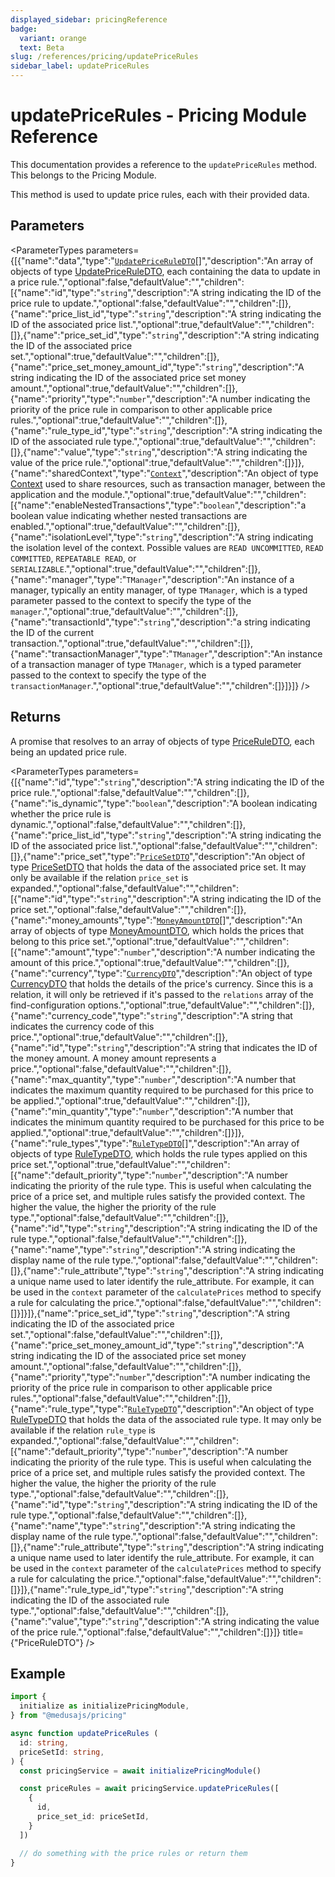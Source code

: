 ```yaml
---
displayed_sidebar: pricingReference
badge:
  variant: orange
  text: Beta
slug: /references/pricing/updatePriceRules
sidebar_label: updatePriceRules
---
```



# updatePriceRules - Pricing Module Reference

This documentation provides a reference to the `updatePriceRules` method. This belongs to the Pricing Module.

This method is used to update price rules, each with their provided data.

## Parameters

<ParameterTypes parameters={[{"name":"data","type":"[`UpdatePriceRuleDTO`](../../interfaces/UpdatePriceRuleDTO.mdx)[]","description":"An array of objects of type [UpdatePriceRuleDTO](../../interfaces/UpdatePriceRuleDTO.mdx), each containing the data to update in a price rule.","optional":false,"defaultValue":"","children":[{"name":"id","type":"`string`","description":"A string indicating the ID of the price rule to update.","optional":false,"defaultValue":"","children":[]},{"name":"price_list_id","type":"`string`","description":"A string indicating the ID of the associated price list.","optional":true,"defaultValue":"","children":[]},{"name":"price_set_id","type":"`string`","description":"A string indicating the ID of the associated price set.","optional":true,"defaultValue":"","children":[]},{"name":"price_set_money_amount_id","type":"`string`","description":"A string indicating the ID of the associated price set money amount.","optional":true,"defaultValue":"","children":[]},{"name":"priority","type":"`number`","description":"A number indicating the priority of the price rule in comparison to other applicable price rules.","optional":true,"defaultValue":"","children":[]},{"name":"rule_type_id","type":"`string`","description":"A string indicating the ID of the associated rule type.","optional":true,"defaultValue":"","children":[]},{"name":"value","type":"`string`","description":"A string indicating the value of the price rule.","optional":true,"defaultValue":"","children":[]}]},{"name":"sharedContext","type":"[`Context`](../../interfaces/Context.mdx)","description":"An object of type [Context](../../interfaces/Context.mdx) used to share resources, such as transaction manager, between the application and the module.","optional":true,"defaultValue":"","children":[{"name":"enableNestedTransactions","type":"`boolean`","description":"a boolean value indicating whether nested transactions are enabled.","optional":true,"defaultValue":"","children":[]},{"name":"isolationLevel","type":"`string`","description":"A string indicating the isolation level of the context. Possible values are `READ UNCOMMITTED`, `READ COMMITTED`, `REPEATABLE READ`, or `SERIALIZABLE`.","optional":true,"defaultValue":"","children":[]},{"name":"manager","type":"`TManager`","description":"An instance of a manager, typically an entity manager, of type `TManager`, which is a typed parameter passed to the context to specify the type of the `manager`.","optional":true,"defaultValue":"","children":[]},{"name":"transactionId","type":"`string`","description":"a string indicating the ID of the current transaction.","optional":true,"defaultValue":"","children":[]},{"name":"transactionManager","type":"`TManager`","description":"An instance of a transaction manager of type `TManager`, which is a typed parameter passed to the context to specify the type of the `transactionManager`.","optional":true,"defaultValue":"","children":[]}]}]} />

## Returns

A promise that resolves to an array of objects of type [PriceRuleDTO](../../interfaces/PriceRuleDTO.mdx), each being an updated price rule.

<ParameterTypes parameters={[{"name":"id","type":"`string`","description":"A string indicating the ID of the price rule.","optional":false,"defaultValue":"","children":[]},{"name":"is_dynamic","type":"`boolean`","description":"A boolean indicating whether the price rule is dynamic.","optional":false,"defaultValue":"","children":[]},{"name":"price_list_id","type":"`string`","description":"A string indicating the ID of the associated price list.","optional":false,"defaultValue":"","children":[]},{"name":"price_set","type":"[`PriceSetDTO`](../../interfaces/PriceSetDTO.mdx)","description":"An object of type [PriceSetDTO](../../interfaces/PriceSetDTO.mdx) that holds the data of the associated price set. It may only be available if the relation `price_set` is expanded.","optional":false,"defaultValue":"","children":[{"name":"id","type":"`string`","description":"A string indicating the ID of the price set.","optional":false,"defaultValue":"","children":[]},{"name":"money_amounts","type":"[`MoneyAmountDTO`](../../interfaces/MoneyAmountDTO.mdx)[]","description":"An array of objects of type [MoneyAmountDTO](../../interfaces/MoneyAmountDTO.mdx), which holds the prices that belong to this price set.","optional":true,"defaultValue":"","children":[{"name":"amount","type":"`number`","description":"A number indicating the amount of this price.","optional":true,"defaultValue":"","children":[]},{"name":"currency","type":"[`CurrencyDTO`](../../interfaces/CurrencyDTO.mdx)","description":"An object of type [CurrencyDTO](../../interfaces/CurrencyDTO.mdx) that holds the details of the price's currency. Since this is a relation, it will only be retrieved if it's passed to the `relations` array of the find-configuration options.","optional":true,"defaultValue":"","children":[]},{"name":"currency_code","type":"`string`","description":"A string that indicates the currency code of this price.","optional":true,"defaultValue":"","children":[]},{"name":"id","type":"`string`","description":"A string that indicates the ID of the money amount. A money amount represents a price.","optional":false,"defaultValue":"","children":[]},{"name":"max_quantity","type":"`number`","description":"A number that indicates the maximum quantity required to be purchased for this price to be applied.","optional":true,"defaultValue":"","children":[]},{"name":"min_quantity","type":"`number`","description":"A number that indicates the minimum quantity required to be purchased for this price to be applied.","optional":true,"defaultValue":"","children":[]}]},{"name":"rule_types","type":"[`RuleTypeDTO`](../../interfaces/RuleTypeDTO.mdx)[]","description":"An array of objects of type [RuleTypeDTO](../../interfaces/RuleTypeDTO.mdx), which holds the rule types applied on this price set.","optional":true,"defaultValue":"","children":[{"name":"default_priority","type":"`number`","description":"A number indicating the priority of the rule type. This is useful when calculating the price of a price set, and multiple rules satisfy the provided context. The higher the value, the higher the priority of the rule type.","optional":false,"defaultValue":"","children":[]},{"name":"id","type":"`string`","description":"A string indicating the ID of the rule type.","optional":false,"defaultValue":"","children":[]},{"name":"name","type":"`string`","description":"A string indicating the display name of the rule type.","optional":false,"defaultValue":"","children":[]},{"name":"rule_attribute","type":"`string`","description":"A string indicating a unique name used to later identify the rule_attribute. For example, it can be used in the `context` parameter of the `calculatePrices` method to specify a rule for calculating the price.","optional":false,"defaultValue":"","children":[]}]}]},{"name":"price_set_id","type":"`string`","description":"A string indicating the ID of the associated price set.","optional":false,"defaultValue":"","children":[]},{"name":"price_set_money_amount_id","type":"`string`","description":"A string indicating the ID of the associated price set money amount.","optional":false,"defaultValue":"","children":[]},{"name":"priority","type":"`number`","description":"A number indicating the priority of the price rule in comparison to other applicable price rules.","optional":false,"defaultValue":"","children":[]},{"name":"rule_type","type":"[`RuleTypeDTO`](../../interfaces/RuleTypeDTO.mdx)","description":"An object of type [RuleTypeDTO](../../interfaces/RuleTypeDTO.mdx) that holds the data of the associated rule type. It may only be available if the relation `rule_type` is expanded.","optional":false,"defaultValue":"","children":[{"name":"default_priority","type":"`number`","description":"A number indicating the priority of the rule type. This is useful when calculating the price of a price set, and multiple rules satisfy the provided context. The higher the value, the higher the priority of the rule type.","optional":false,"defaultValue":"","children":[]},{"name":"id","type":"`string`","description":"A string indicating the ID of the rule type.","optional":false,"defaultValue":"","children":[]},{"name":"name","type":"`string`","description":"A string indicating the display name of the rule type.","optional":false,"defaultValue":"","children":[]},{"name":"rule_attribute","type":"`string`","description":"A string indicating a unique name used to later identify the rule_attribute. For example, it can be used in the `context` parameter of the `calculatePrices` method to specify a rule for calculating the price.","optional":false,"defaultValue":"","children":[]}]},{"name":"rule_type_id","type":"`string`","description":"A string indicating the ID of the associated rule type.","optional":false,"defaultValue":"","children":[]},{"name":"value","type":"`string`","description":"A string indicating the value of the price rule.","optional":false,"defaultValue":"","children":[]}]} title={"PriceRuleDTO"} />

## Example

```ts
import { 
  initialize as initializePricingModule,
} from "@medusajs/pricing"

async function updatePriceRules (
  id: string,
  priceSetId: string, 
) {
  const pricingService = await initializePricingModule()

  const priceRules = await pricingService.updatePriceRules([
    {
      id,
      price_set_id: priceSetId,
    }
  ])

  // do something with the price rules or return them
}
```
